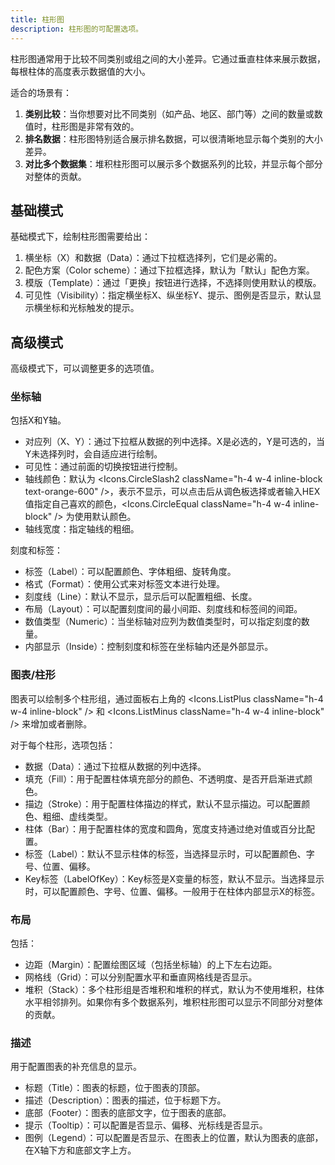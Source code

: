 ```yaml
---
title: 柱形图
description: 柱形图的可配置选项。
---
```


柱形图通常用于比较不同类别或组之间的大小差异。它通过垂直柱体来展示数据，每根柱体的高度表示数据值的大小。

适合的场景有：

1. **类别比较**：当你想要对比不同类别（如产品、地区、部门等）之间的数量或数值时，柱形图是非常有效的。
2. **排名数据**：柱形图特别适合展示排名数据，可以很清晰地显示每个类别的大小差异。
3. **对比多个数据集**：堆积柱形图可以展示多个数据系列的比较，并显示每个部分对整体的贡献。

## 基础模式

基础模式下，绘制柱形图需要给出：

1. 横坐标（X）和数据（Data）：通过下拉框选择列，它们是必需的。
2. 配色方案（Color scheme）：通过下拉框选择，默认为「默认」配色方案。
3. 模版（Template）：通过「更换」按钮进行选择，不选择则使用默认的模版。
4. 可见性（Visibility）：指定横坐标X、纵坐标Y、提示、图例是否显示，默认显示横坐标和光标触发的提示。

## 高级模式

高级模式下，可以调整更多的选项值。

### 坐标轴

包括X和Y轴。

- 对应列（X、Y）：通过下拉框从数据的列中选择。X是必选的，Y是可选的，当Y未选择列时，会自适应进行绘制。
- 可见性：通过前面的切换按钮进行控制。
- 轴线颜色：默认为 <Icons.CircleSlash2 className="h-4 w-4 inline-block text-orange-600" />，表示不显示，可以点击后从调色板选择或者输入HEX值指定自己喜欢的颜色，<Icons.CircleEqual className="h-4 w-4 inline-block" /> 为使用默认颜色。
- 轴线宽度：指定轴线的粗细。

刻度和标签：

- 标签（Label）：可以配置颜色、字体粗细、旋转角度。
- 格式（Format）：使用公式来对标签文本进行处理。
- 刻度线（Line）：默认不显示，显示后可以配置粗细、长度。
- 布局（Layout）：可以配置刻度间的最小间距、刻度线和标签间的间距。
- 数值类型（Numeric）：当坐标轴对应列为数值类型时，可以指定刻度的数量。
- 内部显示（Inside）：控制刻度和标签在坐标轴内还是外部显示。

### 图表/柱形

图表可以绘制多个柱形组，通过面板右上角的 <Icons.ListPlus className="h-4 w-4 inline-block" /> 和 <Icons.ListMinus className="h-4 w-4 inline-block" /> 来增加或者删除。

对于每个柱形，选项包括：

- 数据（Data）：通过下拉框从数据的列中选择。
- 填充（Fill）：用于配置柱体填充部分的颜色、不透明度、是否开启渐进式颜色。
- 描边（Stroke）：用于配置柱体描边的样式，默认不显示描边。可以配置颜色、粗细、虚线类型。
- 柱体（Bar）：用于配置柱体的宽度和圆角，宽度支持通过绝对值或百分比配置。
- 标签（Label）：默认不显示柱体的标签，当选择显示时，可以配置颜色、字号、位置、偏移。
- Key标签（LabelOfKey）：Key标签是X变量的标签，默认不显示。当选择显示时，可以配置颜色、字号、位置、偏移。一般用于在柱体内部显示X的标签。

### 布局

包括：

- 边距（Margin）：配置绘图区域（包括坐标轴）的上下左右边距。
- 网格线（Grid）：可以分别配置水平和垂直网格线是否显示。
- 堆积（Stack）：多个柱形组是否堆积和堆积的样式，默认为不使用堆积，柱体水平相邻排列。如果你有多个数据系列，堆积柱形图可以显示不同部分对整体的贡献。

### 描述

用于配置图表的补充信息的显示。

- 标题（Title）：图表的标题，位于图表的顶部。
- 描述（Description）：图表的描述，位于标题下方。
- 底部（Footer）：图表的底部文字，位于图表的底部。
- 提示（Tooltip）：可以配置是否显示、偏移、光标线是否显示。
- 图例（Legend）：可以配置是否显示、在图表上的位置，默认为图表的底部，在X轴下方和底部文字上方。

